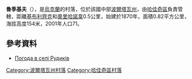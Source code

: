 {{coord|50|20|48|N|33|51|47|E|scale:100000_region:UA|display=title}}

'''魯季基夫'''（{{lang-uk|Рудиків}}），是[[烏克蘭|烏克蘭]]的村落，位於該國中部[[波爾塔瓦州|波爾塔瓦州]]，由[[哈佳奇區|哈佳奇區]]負責管轄，距離[[基布利齊克|基布利齊克]]和[[奧里哈諾韋|奧里哈諾韋]]0.5公里，始建於1870年，面積0.82平方公里，海拔高度154米，2001年人口71。

==參考資料==
* [http://weather.in.ua/ua/poltavskaja/22866 Погода в селі Рудиків] {{Wayback|url=http://weather.in.ua/ua/poltavskaja/22866 |date=20111220032024 }}

{{DEFAULTSORT:Рудиків}}
[[Category:波爾塔瓦州村落|Category:波爾塔瓦州村落]]
[[Category:哈佳奇區村落|Category:哈佳奇區村落]]


{{Poltava-geo-stub}}